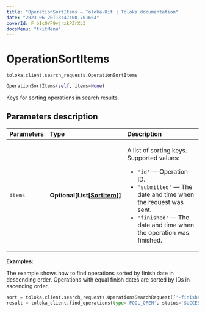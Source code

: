 ```yaml
---
title: "OperationSortItems — Toloka-Kit | Toloka documentation"
date: "2023-06-20T13:47:00.701664"
coverId: F_bIcOYF9yjrxkPZrXc3
docsMenu: "tkitMenu"
---
```


# OperationSortItems

`toloka.client.search_requests.OperationSortItems`

```python
OperationSortItems(self, items=None)
```

Keys for sorting operations in search results.

## Parameters description

| Parameters | Type | Description |
| :----------| :----| :-----------|
`items`|**Optional\[List\[[SortItem](/docs/toloka-kit/reference/toloka.client.search_requests.OperationSortItems.SortItem)\]\]**|<p>A list of sorting keys. Supported values:</p> <ul> <li>`'id'` — Operation ID.</li> <li>`'submitted'` — The date and time when the request was sent.</li> <li>`'finished'` — The date and time when the operation was finished.</li> </ul>

**Examples:**

The example shows how to find operations sorted by finish date in descending order. Operations with equal finish dates are sorted by IDs in ascending order.

```python
sort = toloka.client.search_requests.OperationsSearchRequest(['-finished', 'id'])
result = toloka_client.find_operations(type='POOL_OPEN', status='SUCCESS', sort=sort, limit=10)
```